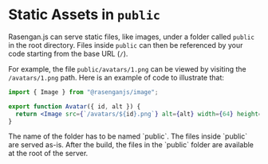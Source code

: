 
# Static Assets in `public`

Rasengan.js can serve static files, like images, under a folder called `public` in the root directory. Files inside `public` can then be referenced by your code starting from the base URL (`/`).

For example, the file `public/avatars/1.png` can be viewed by visiting the `/avatars/1.png` path. Here is an example of code to illustrate that:

```jsx filename="src/components/Avatar.jsx" showLineNumbers copy 
import { Image } from "@rasenganjs/image";

export function Avatar({ id, alt }) {
  return <Image src={`/avatars/${id}.png`} alt={alt} width={64} height={64} />;
}
```

<AlertBox>
The name of the folder has to be named `public`. The files inside `public` are served as-is.
After the build, the files in the `public` folder are available at the root of the server.
</AlertBox>